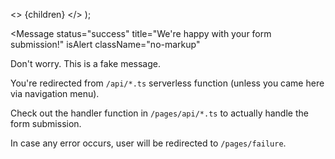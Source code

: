 
  <>
    <NextSeo title="Success" />
    <MdxPageLayout>{children}</MdxPageLayout>
  </>
);

<Message
  status="success"
  title="We're happy with your form submission!"
  isAlert
  className="no-markup"
>
  Don't worry. This is a fake message.
</Message>

You're redirected from `/api/*.ts` serverless function (unless you came here via navigation menu).

Check out the handler function in `/pages/api/*.ts` to actually handle the form submission.

In case any error occurs, user will be redirected to `/pages/failure`.
